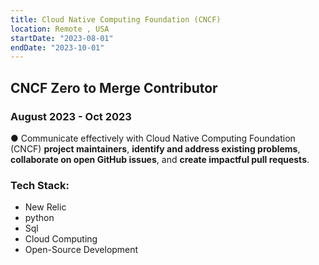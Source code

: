```yaml
---
title: Cloud Native Computing Foundation (CNCF)
location: Remote , USA
startDate: "2023-08-01"
endDate: "2023-10-01"
---
```


## CNCF Zero to Merge Contributor 
### August 2023 - Oct 2023

● Communicate effectively with Cloud Native Computing Foundation (CNCF) **project maintainers**, **identify and address
existing problems**, __collaborate on open GitHub issues__, and __create impactful pull requests__.



### **Tech Stack:**
  - New Relic
  - python
  - Sql
  - Cloud Computing 
  - Open-Source Development